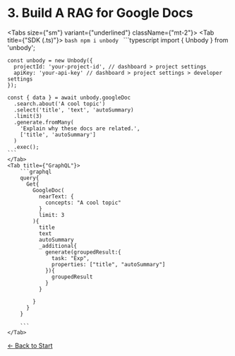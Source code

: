 

# 3. Build A RAG for Google Docs

<Tabs size={"sm"} variant={"underlined"} className={"mt-2"}>
    <Tab title={"SDK (.ts)"}>
    ```bash
    npm i unbody
    ```
    ```typescript
    import { Unbody } from 'unbody';

    const unbody = new Unbody({
      projectId: 'your-project-id', // dashboard > project settings 
      apiKey: 'your-api-key' // dashboard > project settings > developer settings
    });
    
    const { data } = await unbody.googleDoc
      .search.about('A cool topic')
      .select('title', 'text', 'autoSummary)
      .limit(3)
      .generate.fromMany(
        'Explain why these docs are related.',
        ['title', 'autoSummary']
      )
      .exec();
    ```
    </Tab>
    <Tab title={"GraphQL"}>
        ```graphql
        query{
          Get{
            GoogleDoc(
              nearText: {
                concepts: "A cool topic"
              }
              limit: 3
            ){
              title
              text
              autoSummary
              _additional{
                generate(groupedResult:{
                  task: "Exp",
                  properties: ["title", "autoSummary"]
                }){
                  groupedResult
                }
              }
              
            }
          }
        }

        ```
    </Tab>
</Tabs>


[← Back to Start](/first-project/rag/1-setup)
